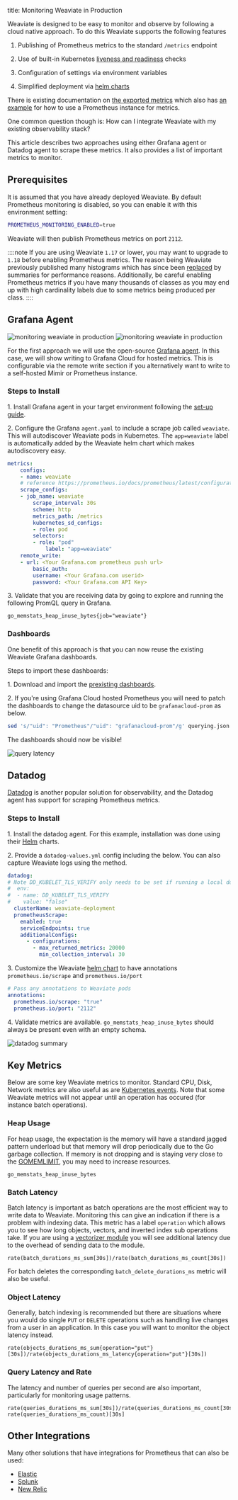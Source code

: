 
title: Monitoring Weaviate in Production

Weaviate is designed to be easy to monitor and observe by following a cloud native approach. To do this Weaviate supports the following features

1. Publishing of Prometheus metrics to the standard `/metrics` endpoint

2. Use of built-in Kubernetes [liveness and readiness](/developers/weaviate/api/rest/well-known) checks

3. Configuration of settings via environment variables

4. Simplified deployment via [helm charts](https://github.com/weaviate/weaviate-helm)

There is existing documentation on [the exported metrics](/developers/weaviate/configuration/monitoring) which also has [an example](https://github.com/weaviate/weaviate-examples/tree/main/monitoring-prometheus-grafana) for how to use a Prometheus instance for metrics.

One common question though is: How can I integrate Weaviate with my existing observability stack?

This article describes two approaches using either Grafana agent or Datadog agent to scrape these metrics. It also provides a list of important metrics to monitor.

## Prerequisites

It is assumed that you have already deployed Weaviate. By default Prometheus monitoring is disabled, so you can enable it with this environment setting:

```sh
PROMETHEUS_MONITORING_ENABLED=true
```

Weaviate will then publish Prometheus metrics on port `2112`.

::::note
If you are using Weaviate `1.17` or lower, you may want to upgrade to `1.18` before enabling Prometheus metrics. The reason being Weaviate previously published many histograms which has since been [replaced](https://github.com/weaviate/weaviate/pull/2605) by summaries for performance reasons. Additionally, be careful enabling Prometheus metrics if you have many thousands of classes as you may end up with high cardinality labels due to some metrics being produced per class.
::::

## Grafana Agent
![monitoring weaviate in production](./img/Weaviate-monitoring-weaviate-in-prod-light.png#gh-light-mode-only)
![monitoring weaviate in production](./img/Weaviate-monitoring-weaviate-in-prod-dark.png#gh-dark-mode-only)

For the first approach we will use the open-source [Grafana agent](https://grafana.com/docs/grafana-cloud/data-configuration/agent/). In this case, we will show writing to Grafana Cloud for hosted metrics. This is configurable via the remote write section if you alternatively want to write to a self-hosted Mimir or Prometheus instance.


### Steps to Install

1\. Install Grafana agent in your target environment following the [set-up guide](https://grafana.com/docs/agent/latest/set-up/).

2\. Configure the Grafana `agent.yaml` to include a scrape job called `weaviate`. This will autodiscover Weaviate pods
 in Kubernetes. The `app=weaviate` label is automatically added by the Weaviate helm chart which makes autodiscovery easy.

```yaml
metrics:
    configs:
    - name: weaviate
    # reference https://prometheus.io/docs/prometheus/latest/configuration/configuration/#scrape_config
    scrape_configs:
    - job_name: weaviate
        scrape_interval: 30s
        scheme: http
        metrics_path: /metrics
        kubernetes_sd_configs:
        - role: pod
        selectors:
        - role: "pod"
            label: "app=weaviate"
    remote_write:
    - url: <Your Grafana.com prometheus push url>
        basic_auth:
        username: <Your Grafana.com userid>
        password: <Your Grafana.com API Key>
```

3\. Validate that you are receiving data by going to explore and running the following PromQL query in Grafana.

```
go_memstats_heap_inuse_bytes{job="weaviate"}
```
### Dashboards

One benefit of this approach is that you can now reuse the existing Weaviate Grafana dashboards.

Steps to import these dashboards:

1\. Download and import the [prexisting dashboards](https://github.com/weaviate/weaviate/tree/master/tools/dev/grafana/dashboards).

2\. If you're using Grafana Cloud hosted Prometheus you will need to patch the dashboards to change the datasource uid to be `grafanacloud-prom` as below.

```sh
sed 's/"uid": "Prometheus"/"uid": "grafanacloud-prom"/g' querying.json > querying-patched.json
```

The dashboards should now be visible!

![query latency](./img/query-latency.png)

## Datadog

[Datadog](https://www.datadoghq.com/) is another popular solution for observability, and the Datadog agent has support for scraping Prometheus metrics.

### Steps to Install

1\. Install the datadog agent. For this example, installation was done using their [Helm](https://docs.datadoghq.com/containers/kubernetes/installation/?tab=helm) charts.

2\. Provide a `datadog-values.yml` config including the below. You can also capture Weaviate logs using the method.

```yaml
datadog:
# Note DD_KUBELET_TLS_VERIFY only needs to be set if running a local docker kubernetes cluster
#  env:
#  - name: DD_KUBELET_TLS_VERIFY
#    value: "false"
  clusterName: weaviate-deployment
  prometheusScrape:
    enabled: true
    serviceEndpoints: true
    additionalConfigs:
      - configurations:
        - max_returned_metrics: 20000
          min_collection_interval: 30
```

3\. Customize the Weaviate [helm chart](https://github.com/weaviate/weaviate-helm/blob/80346f0f1e1f22ad84a899b5f9e12f44be3ee809/weaviate/values.yaml#L730) to have annotations `prometheus.io/scrape` and `prometheus.io/port`

```yaml
# Pass any annotations to Weaviate pods
annotations:
  prometheus.io/scrape: "true"
  prometheus.io/port: "2112"
```

4\. Validate metrics are available. `go_memstats_heap_inuse_bytes` should always be present even with an empty schema.

![datadog summary](./img/datadog-summary.png)


## Key Metrics

Below are some key Weaviate metrics to monitor. Standard CPU, Disk, Network metrics are also useful as are [Kubernetes
events](https://grafana.com/blog/2023/01/23/how-to-use-kubernetes-events-for-effective-alerting-and-monitoring/).
Note that some Weaviate metrics will not appear until an operation has occured (for instance batch operations).

### Heap Usage

For heap usage, the expectation is the memory will have a standard jagged pattern underload but that memory will drop periodically
due to the Go garbage collection. If memory is not dropping and is staying very close to the [GOMEMLIMIT](/blog/gomemlimit-a-game-changer-for-high-memory-applications), you may need to increase resources.

```
go_memstats_heap_inuse_bytes
```

### Batch Latency

Batch latency is important as batch operations are the most efficient way to write data to
Weaviate. Monitoring this can give an indication if there is a problem with indexing data. This metric has a label `operation` which
allows you to see how long objects, vectors, and inverted index sub operations take. If you are using a [vectorizer module](/developers/weaviate/modules/retriever-vectorizer-modules) you will see additional latency due to the overhead of sending data to the module.

```
rate(batch_durations_ms_sum[30s])/rate(batch_durations_ms_count[30s])
```

For batch deletes the corresponding `batch_delete_durations_ms` metric will also be useful.

### Object Latency

Generally, batch indexing is recommended but there are situations where you would do single `PUT` or `DELETE` operations
such as handling live changes from a user in an application. In this case you will want to monitor the object latency
instead.

```
rate(objects_durations_ms_sum{operation="put"}[30s])/rate(objects_durations_ms_latency{operation="put"}[30s])
```

### Query Latency and Rate

The latency and number of queries per second are also important, particularly for monitoring usage patterns.

```
rate(queries_durations_ms_sum[30s])/rate(queries_durations_ms_count[30s])
rate(queries_durations_ms_count)[30s]
```

## Other Integrations

Many other solutions that have integrations for Prometheus that can also be used:

* [Elastic](https://docs.elastic.co/integrations/prometheus)
* [Splunk](https://www.splunk.com/en_us/blog/devops/metrics-from-prometheus-exporters-are-now-available-with-the-sfx-smart-agent.html)
* [New Relic](https://docs.newrelic.com/docs/infrastructure/prometheus-integrations/get-started/send-prometheus-metric-data-new-relic/)



<StayConnected />
